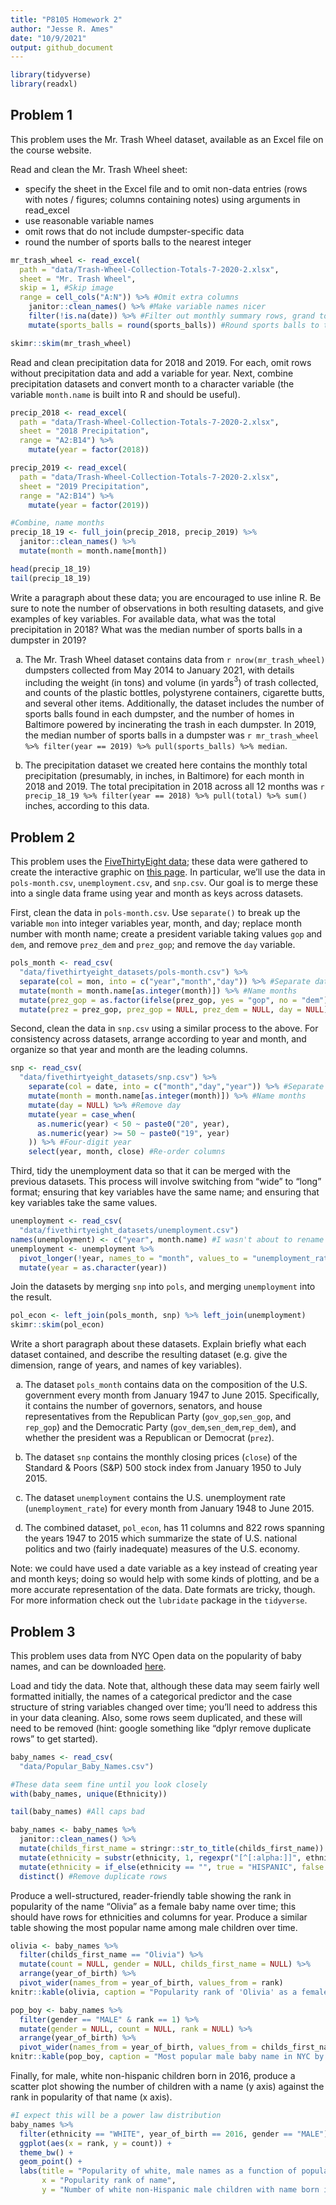 ```yaml
---
title: "P8105 Homework 2"
author: "Jesse R. Ames"
date: "10/9/2021"
output: github_document
---
```


```r
library(tidyverse)
library(readxl)
```

## Problem 1

This problem uses the Mr. Trash Wheel dataset, available as an Excel file on the course website.

Read and clean the Mr. Trash Wheel sheet:

* specify the sheet in the Excel file and to omit non-data entries (rows with notes / figures; columns containing notes) using arguments in read_excel
* use reasonable variable names
* omit rows that do not include dumpster-specific data
* round the number of sports balls to the nearest integer

```r
mr_trash_wheel <- read_excel(
  path = "data/Trash-Wheel-Collection-Totals-7-2020-2.xlsx",
  sheet = "Mr. Trash Wheel",
  skip = 1, #Skip image
  range = cell_cols("A:N")) %>% #Omit extra columns
    janitor::clean_names() %>% #Make variable names nicer
    filter(!is.na(date)) %>% #Filter out monthly summary rows, grand total
    mutate(sports_balls = round(sports_balls)) #Round sports balls to the nearest integer

skimr::skim(mr_trash_wheel)
```

Read and clean precipitation data for 2018 and 2019. For each, omit rows without precipitation data and add a variable for year. Next, combine precipitation datasets and convert month to a character variable (the variable `month.name` is built into R and should be useful).

```r
precip_2018 <- read_excel(
  path = "data/Trash-Wheel-Collection-Totals-7-2020-2.xlsx",
  sheet = "2018 Precipitation",
  range = "A2:B14") %>%
    mutate(year = factor(2018))

precip_2019 <- read_excel(
  path = "data/Trash-Wheel-Collection-Totals-7-2020-2.xlsx",
  sheet = "2019 Precipitation",
  range = "A2:B14") %>%
    mutate(year = factor(2019))

#Combine, name months
precip_18_19 <- full_join(precip_2018, precip_2019) %>%
  janitor::clean_names() %>%
  mutate(month = month.name[month])

head(precip_18_19)
tail(precip_18_19)
```

Write a paragraph about these data; you are encouraged to use inline R. Be sure to note the number of observations in both resulting datasets, and give examples of key variables. For available data, what was the total precipitation in 2018? What was the median number of sports balls in a dumpster in 2019?

a) The Mr. Trash Wheel dataset contains data from `r nrow(mr_trash_wheel)` dumpsters collected from May 2014 to January 2021, with details including the weight (in tons) and volume (in yards$^3$) of trash collected, and counts of the plastic bottles, polystyrene containers, cigarette butts, and several other items. Additionally, the dataset includes the number of sports balls found in each dumpster, and the number of homes in Baltimore powered by incinerating the trash in each dumpster. In 2019, the median number of sports balls in a dumpster was `r mr_trash_wheel %>% filter(year == 2019) %>% pull(sports_balls) %>% median`.

b) The precipitation dataset we created here contains the monthly total precipitation (presumably, in inches, in Baltimore) for each month in 2018 and 2019. The total precipitation in 2018 across all 12 months was `r precip_18_19 %>% filter(year == 2018) %>% pull(total) %>% sum()` inches, according to this data.

## Problem 2

This problem uses the [FiveThirtyEight data](https://www.p8105.com/dataset_fivethirtyeight.html); these data were gathered to create the interactive graphic on [this page](https://fivethirtyeight.com/features/science-isnt-broken/#part1). In particular, we’ll use the data in `pols-month.csv`, `unemployment.csv`, and `snp.csv`. Our goal is to merge these into a single data frame using year and month as keys across datasets.

First, clean the data in `pols-month.csv`. Use `separate()` to break up the variable `mon` into integer variables year, month, and day; replace month number with month name; create a president variable taking values `gop` and `dem`, and remove `prez_dem` and `prez_gop`; and remove the `day` variable.

```r
pols_month <- read_csv(
  "data/fivethirtyeight_datasets/pols-month.csv") %>%
  separate(col = mon, into = c("year","month","day")) %>% #Separate dates into year/month/day
  mutate(month = month.name[as.integer(month)]) %>% #Name months
  mutate(prez_gop = as.factor(ifelse(prez_gop, yes = "gop", no = "dem"))) %>% #President variable
  mutate(prez = prez_gop, prez_gop = NULL, prez_dem = NULL, day = NULL) #Remove extra variables
```

Second, clean the data in `snp.csv` using a similar process to the above. For consistency across datasets, arrange according to year and month, and organize so that year and month are the leading columns.

```r
snp <- read_csv(
  "data/fivethirtyeight_datasets/snp.csv") %>%
    separate(col = date, into = c("month","day","year")) %>% #Separate dates into year/month/day
    mutate(month = month.name[as.integer(month)]) %>% #Name months
    mutate(day = NULL) %>% #Remove day
    mutate(year = case_when(
      as.numeric(year) < 50 ~ paste0("20", year),
      as.numeric(year) >= 50 ~ paste0("19", year)
    )) %>% #Four-digit year
    select(year, month, close) #Re-order columns
```

Third, tidy the unemployment data so that it can be merged with the previous datasets. This process will involve switching from “wide” to “long” format; ensuring that key variables have the same name; and ensuring that key variables take the same values.

```r
unemployment <- read_csv(
  "data/fivethirtyeight_datasets/unemployment.csv")
names(unemployment) <- c("year", month.name) #I wasn't about to rename 12 variables manually
unemployment <- unemployment %>%
  pivot_longer(!year, names_to = "month", values_to = "unemployment_rate") %>% #Wide to long
  mutate(year = as.character(year))
```

Join the datasets by merging `snp` into `pols`, and merging `unemployment` into the result.

```r
pol_econ <- left_join(pols_month, snp) %>% left_join(unemployment)
skimr::skim(pol_econ)
```

Write a short paragraph about these datasets. Explain briefly what each dataset contained, and describe the resulting dataset (e.g. give the dimension, range of years, and names of key variables).

a) The dataset `pols_month` contains data on the composition of the U.S. government every month from January 1947 to June 2015. Specifically, it contains the number of governors, senators, and house representatives from the Republican Party (`gov_gop`,`sen_gop`, and `rep_gop`) and the Democratic Party (`gov_dem`,`sen_dem`,`rep_dem`), and whether the president was a Republican or Democrat (`prez`).

b) The dataset `snp` contains the monthly closing prices (`close`) of the Standard & Poors (S&P) 500 stock index from January 1950 to July 2015.

c) The dataset `unemployment` contains the U.S. unemployment rate (`unemployment_rate`) for every month from January 1948 to June 2015.

d) The combined dataset, `pol_econ`, has 11 columns and 822 rows spanning the years 1947 to 2015 which summarize the state of U.S. national politics and two (fairly inadequate) measures of the U.S. economy.

Note: we could have used a date variable as a key instead of creating year and month keys; doing so would help with some kinds of plotting, and be a more accurate representation of the data. Date formats are tricky, though. For more information check out the `lubridate` package in the `tidyverse`.

## Problem 3

This problem uses data from NYC Open data on the popularity of baby names, and can be downloaded [here](https://www.p8105.com/data/Popular_Baby_Names.csv).

Load and tidy the data. Note that, although these data may seem fairly well formatted initially, the names of a categorical predictor and the case structure of string variables changed over time; you’ll need to address this in your data cleaning. Also, some rows seem duplicated, and these will need to be removed (hint: google something like “dplyr remove duplicate rows” to get started).

```r
baby_names <- read_csv(
  "data/Popular_Baby_Names.csv")

#These data seem fine until you look closely
with(baby_names, unique(Ethnicity))

tail(baby_names) #All caps bad

baby_names <- baby_names %>%
  janitor::clean_names() %>%
  mutate(childs_first_name = stringr::str_to_title(childs_first_name)) %>% #Adjust case
  mutate(ethnicity = substr(ethnicity, 1, regexpr("[^[:alpha:]]", ethnicity)-1)) %>%
  mutate(ethnicity = if_else(ethnicity == "", true = "HISPANIC", false = ethnicity)) %>%
  distinct() #Remove duplicate rows
```

Produce a well-structured, reader-friendly table showing the rank in popularity of the name “Olivia” as a female baby name over time; this should have rows for ethnicities and columns for year. Produce a similar table showing the most popular name among male children over time.

```r
olivia <- baby_names %>%
  filter(childs_first_name == "Olivia") %>%
  mutate(count = NULL, gender = NULL, childs_first_name = NULL) %>%
  arrange(year_of_birth) %>%
  pivot_wider(names_from = year_of_birth, values_from = rank)
knitr::kable(olivia, caption = "Popularity rank of 'Olivia' as a female baby name in NYC by ethnicity from 2011 to 2016")

pop_boy <- baby_names %>%
  filter(gender == "MALE" & rank == 1) %>%
  mutate(gender = NULL, count = NULL, rank = NULL) %>%
  arrange(year_of_birth) %>%
  pivot_wider(names_from = year_of_birth, values_from = childs_first_name)
knitr::kable(pop_boy, caption = "Most popular male baby name in NYC by ethnicity from 2011 to 2016")
```

Finally, for male, white non-hispanic children born in 2016, produce a scatter plot showing the number of children with a name (y axis) against the rank in popularity of that name (x axis).

```r
#I expect this will be a power law distribution
baby_names %>%
  filter(ethnicity == "WHITE", year_of_birth == 2016, gender == "MALE") %>%
  ggplot(aes(x = rank, y = count)) +
  theme_bw() +
  geom_point() +
  labs(title = "Popularity of white, male names as a function of popularity rank",
       x = "Popularity rank of name",
       y = "Number of white non-Hispanic male children with name born in 2016")
```
